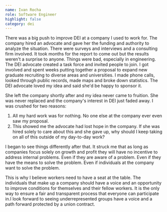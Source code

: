 ```yaml
---
name: Ivan Rocha
role: Software Engineer
highlight: false
category: dei
---
```

There was a big push to improve DEI at a company I used to work for. The company hired an advocate and gave her the funding and authority to analyze the situation. There were surveys and interviews and a consulting firm involved. It took months for the report to come out but the results weren't a surprise to anyone. Things were bad, especially in engineering. The DEI advocate created a task force and invited people to join. I got involved and spent weeks putting together a proposal to expand new graduate recruiting to diverse areas and universities. I made phone calls, looked through public records, made maps and broke down statistics. The DEI advocate loved my idea and said she'd be happy to sponsor it.

She left the company shortly after and my idea never came to fruition. She was never replaced and the company's interest in DEI just faded away. I was crushed for two reasons:

1. All my hard work was for nothing. No one else at the company ever even saw my proposal.
2. This showed me the advocate had lost hope in the company. If she was hired solely to care about this and she gave up, why should I keep taking on all of this outside of my day-to-day work?

I began to see things differently after that. It struck me that as long as companies focus solely on growth and profit they will have no incentive to address internal problems. Even if they are aware of a problem. Even if they have the means to solve the problem. Even if individuals at the company want to solve the problem.

This is why I believe workers need to have a seat at the table. The individuals that make up a company should have a voice and an opportunity to improve conditions for themselves and their fellow workers. It is the only way to ensure a fair and transparent process that everyone can participate in.I look forward to seeing underrepresented groups have a voice and a path forward protected by a union contract.